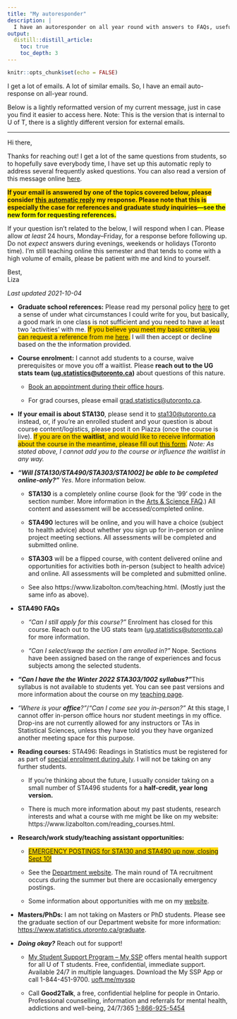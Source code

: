 ```yaml
---
title: "My autoresponder"
description: |
  I have an autoresponder on all year round with answers to FAQs, useful links, and more. You can check the latest version here. *Last updated: 2021-10-04*.
output: 
  distill::distill_article:
    toc: true
    toc_depth: 3
---
```


```r
knitr::opts_chunk$set(echo = FALSE)
```

I get a lot of emails. A lot of similar emails. So, I have an email auto-response on all-year round.

Below is a lightly reformatted version of my current message, just in case you find it easier to access here. Note: This is the version that is internal to U of T, there is a slightly different version for external emails.

------------------------------------------------------------------------

Hi there,

Thanks for reaching out! I get a lot of the same questions from students, so to hopefully save everybody time, I have set up this automatic reply to address several frequently asked questions. You can also read a version of this message online [here](https://www.lizabolton.com/autoresponder.html).

[**If your email is answered by one of the topics covered below, please consider [this automatic reply]{.ul} my response. Please note that this is especially the case for references and graduate study inquiries**]{style="background-color: #FFD700"}[**—see the new form for requesting references.**]{style="background-color:#FEFF00"}

If your question isn't related to the below, I will respond when I can. Please allow *at least* 24 hours, Monday--Friday, for a response before following up. Do not *expect* answers during evenings, weekends or holidays (Toronto time). I'm still teaching online this semester and that tends to come with a high volume of emails, please be patient with me and kind to yourself.

Best, \
Liza

 _Last updated 2021-10-04_

-   **Graduate school references:** Please read my personal policy [here](https://www.lizabolton.com/references.html) to get a sense of under what circumstances I could write for you, but basically, a good mark in one class is not sufficient and you need to have at least two ‘activities’ with me. [If you believe you meet my basic criteria, you can request a reference from me [here](https://forms.office.com/r/XHqjGXjCru).]{style="background-color: #FFD700"} I will then accept or decline based on the the information provided.

-   **Course enrolment:** I cannot add students to a course, waive prerequisites or move you off a waitlist. Please **reach out to the UG stats team ([ug.statistics\@utoronto.ca](ug.statistics@utoronto.ca))** about questions of this nature.

    -   [Book an appointment during their office hours](https://outlook.office365.com/owa/calendar/DepartmentofStatisticalSciencesUndergraduate@utoronto.onmicrosoft.com/bookings/ "https://outlook.office365.com/owa/calendar/DepartmentofStatisticalSciencesUndergraduate@utoronto.onmicrosoft.com/bookings/").

    -   For grad courses, please email [grad.statistics\@utoronto.ca](mailto:grad.statistics@utoronto.ca).

-   **If your email is about STA130**, please send it to [sta130\@utoronto.ca](mailto:sta130@utoronto.ca) instead, or, if you're an enrolled student and your question is about course content/logistics, please post it on Piazza (once the course is live). <span style="background-color: #FFD700">If you are on the **waitlist**, and would like to receive information about the course in the meantime, please fill out [this form](https://forms.office.com/r/iq2VrynHjk).</span> _Note: As stated above, I cannot add you to the course or influence the waitlist in any way._

-   ***"**Will [STA130/STA490/STA303/STA1002] be able to be **completed online-only?"*** *Yes*. More information below.

    -   **STA130** is a completely online course (look for the '99' code in the section number. More information in the [Arts & Science FAQ](https://www.artsci.utoronto.ca/covid19-artsci-student-faqs "https://www.artsci.utoronto.ca/covid19-artsci-student-faqs").) All content and assessment will be accessed/completed online.

    -   **STA490** lectures will be online, and you will have a choice (subject to health advice) about whether you sign up for in-person or online project meeting sections. All assessments will be completed and submitted online.

    -   **STA303** will be a flipped course, with content delivered online and opportunities for activities both in-person (subject to health advice) and online. All assessments will be completed and submitted online.

    -   See also https://www.lizabolton.com/teaching.html. (Mostly just the same info as above).

-   **STA490 FAQs**

    -   *"Can I still apply for this course?"* Enrolment has closed for this course. Reach out to the UG stats team ([ug.statistics\@utoronto.ca](mailto:ug.statistics@utoronto.ca)) for more information.

    -   *"Can I select/swap the section I am enrolled in?"* Nope. Sections have been assigned based on the range of experiences and focus subjects among the selected students.

-   ***"**Can I have the the Winter 2022 **STA303/1002 syllabus?"***This syllabus is not available to students yet. You can see past versions and more information about the course on my [teaching page](https://www.lizabolton.com/teaching.html).

-   *"Where is your **office**?"*/*"Can I come see you in-person?"* At this stage, I cannot offer in-person office hours nor student meetings in my office. Drop-ins are not currently allowed for any instructors or TAs in Statistical Sciences, unless they have told you they have organized another meeting space for this purpose.

-   **Reading courses:** STA496: Readings in Statistics must be registered for as part of [special enrolment during July](https://utoronto.sharepoint.com/sites/ArtSci-STA/Undergrad/SitePages/Special-Enrolment-Courses--STA490Y1,-STA492H1-and-STA496H1-STA497H1.aspx "https://utoronto.sharepoint.com/sites/ArtSci-STA/Undergrad/SitePages/Special-Enrolment-Courses--STA490Y1,-STA492H1-and-STA496H1-STA497H1.aspx"). I will not be taking on any further students.

    -   If you're thinking about the future, I usually consider taking on a small number of STA496 students for a **half-credit, year long version.**

    -   There is much more information about my past students, research interests and what a course with me might be like on my website: https://www.lizabolton.com/reading_courses.html.

-   **Research/work study/teaching assistant opportunities:**

    - <span style="background-color: #FFD700">[EMERGENCY POSTINGS for STA130 and STA490 up now, closing Sept 10!](https://www.statistics.utoronto.ca/employment-opportunities/cupe-positions-unit-1)</span>

    -   See the [Department website](https://www.statistics.utoronto.ca/employment-opportunities/cupe-positions-unit-1 "https://www.statistics.utoronto.ca/employment-opportunities/cupe-positions-unit-1"). The main round of TA recruitment occurs during the summer but there are occasionally emergency postings.

    -   Some information about opportunities with me on my [website](https://www.lizabolton.com/opportunities.html).

-   **Masters/PhDs:** I am not taking on Masters or PhD students. Please see the graduate section of our Department website for more information: [https://www.statistics.utoronto.ca/graduate](https://www.statistics.utoronto.ca/graduate){.uri}.

```{=html}
<!-- -->
```
-   ***Doing okay?*** Reach out for support!

    -   [My Student Support Program -- My SSP](https://studentlife.utoronto.ca/hwc/myssp) offers mental health support for all U of T students. Free, confidential, immediate support. Available 24/7 in multiple languages. Download the My SSP App or call 1-844-451-9700. [[uoft.me/myssp]{.ul}](http://www.uoft.me/myssp)

    -   Call **Good2Talk**, a free, confidential helpline for people in Ontario. Professional counselling, information and referrals for mental health, addictions and well-being, 24/7/365 [[1-866-925-5454]{.ul}](tel:1-866-925-5454)
